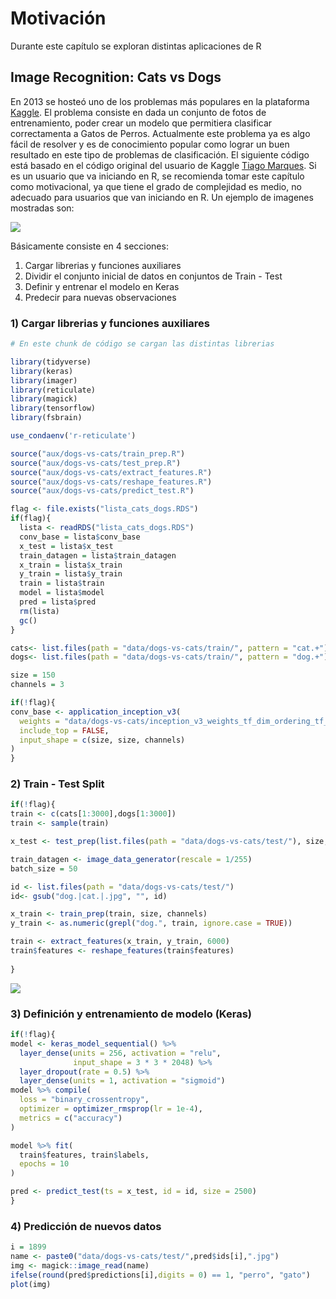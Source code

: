 # Motivación 

Durante este capítulo se exploran distintas aplicaciones de R

## Image Recognition: Cats vs Dogs 

En 2013 se hosteó uno de los problemas más populares en la plataforma [Kaggle](www.kaggle.com/). El problema consiste en dada un conjunto de fotos de entrenamiento, poder crear un modelo que permitiera clasificar correctamenta a Gatos de Perros. Actualmente este problema ya es algo fácil de resolver y es de conocimiento popular como lograr un buen resultado en este tipo de problemas de clasificación. El siguiente código está basado en el código original del usuario de Kaggle [Tiago  Marques](https://www.kaggle.com/tfrmarques). Si es un usuario que va iniciando en R, se recomienda tomar este capítulo como motivacional, ya que tiene el grado de complejidad es medio, no adecuado para usuarios que van iniciando en R. Un ejemplo de imagenes mostradas son:

![](figures/chapter00/00-dogs-cats.png)


Básicamente consiste en 4 secciones:

1. Cargar librerias y funciones auxiliares
2. Dividir el conjunto inicial de datos en conjuntos de Train - Test
3. Definir y entrenar el modelo en Keras
4. Predecir para nuevas observaciones

### 1) Cargar librerias y funciones auxiliares
```r
# En este chunk de código se cargan las distintas librerias

library(tidyverse)
library(keras)
library(imager)
library(reticulate)
library(magick)
library(tensorflow)
library(fsbrain)

use_condaenv('r-reticulate')

source("aux/dogs-vs-cats/train_prep.R")
source("aux/dogs-vs-cats/test_prep.R")
source("aux/dogs-vs-cats/extract_features.R")
source("aux/dogs-vs-cats/reshape_features.R")
source("aux/dogs-vs-cats/predict_test.R")

flag <- file.exists("lista_cats_dogs.RDS")
if(flag){
  lista <- readRDS("lista_cats_dogs.RDS")
  conv_base = lista$conv_base
  x_test = lista$x_test
  train_datagen = lista$train_datagen
  x_train = lista$x_train
  y_train = lista$y_train
  train = lista$train
  model = lista$model
  pred = lista$pred
  rm(lista)
  gc()
}

cats<- list.files(path = "data/dogs-vs-cats/train/", pattern = "cat.+")
dogs<- list.files(path = "data/dogs-vs-cats/train/", pattern = "dog.+")

size = 150
channels = 3

if(!flag){
conv_base <- application_inception_v3(
  weights = "data/dogs-vs-cats/inception_v3_weights_tf_dim_ordering_tf_kernels_notop.h5",
  include_top = FALSE,
  input_shape = c(size, size, channels)
)  
}

```

### 2) Train - Test Split
```r
if(!flag){
train <- c(cats[1:3000],dogs[1:3000])
train <- sample(train)

x_test <- test_prep(list.files(path = "data/dogs-vs-cats/test/"), size, channels)

train_datagen <- image_data_generator(rescale = 1/255)           
batch_size = 50

id <- list.files(path = "data/dogs-vs-cats/test/")
id<- gsub("dog.|cat.|.jpg", "", id)

x_train <- train_prep(train, size, channels)
y_train <- as.numeric(grepl("dog.", train, ignore.case = TRUE))

train <- extract_features(x_train, y_train, 6000)
train$features <- reshape_features(train$features)
  
}
```

![](figures/chapter00/00_arrange.png)

### 3) Definición y entrenamiento de modelo (Keras)
```r
if(!flag){
model <- keras_model_sequential() %>%
  layer_dense(units = 256, activation = "relu",
              input_shape = 3 * 3 * 2048) %>%
  layer_dropout(rate = 0.5) %>%
  layer_dense(units = 1, activation = "sigmoid")
model %>% compile(
  loss = "binary_crossentropy",
  optimizer = optimizer_rmsprop(lr = 1e-4),
  metrics = c("accuracy")
)

model %>% fit(
  train$features, train$labels,
  epochs = 10
)

pred <- predict_test(ts = x_test, id = id, size = 2500)  
}
```

### 4) Predicción de nuevos datos
```r
i = 1899
name <- paste0("data/dogs-vs-cats/test/",pred$ids[i],".jpg")
img <- magick::image_read(name)
ifelse(round(pred$predictions[i],digits = 0) == 1, "perro", "gato")
plot(img)
```


